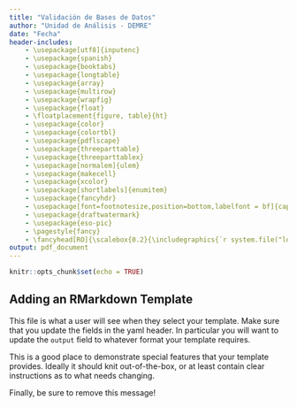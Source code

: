 ```yaml
---
title: "Validación de Bases de Datos"
author: "Unidad de Análisis - DEMRE"
date: "Fecha"
header-includes:
    - \usepackage[utf8]{inputenc}
    - \usepackage{spanish}
    - \usepackage{booktabs}
    - \usepackage{longtable}
    - \usepackage{array}
    - \usepackage{multirow}
    - \usepackage{wrapfig}
    - \usepackage{float}
    - \floatplacement{figure, table}{ht}
    - \usepackage{color}
    - \usepackage{colortbl}
    - \usepackage{pdflscape}
    - \usepackage{threeparttable}
    - \usepackage{threeparttablex}
    - \usepackage[normalem]{ulem}
    - \usepackage{makecell}
    - \usepackage{xcolor}
    - \usepackage[shortlabels]{enumitem}
    - \usepackage{fancyhdr}
    - \usepackage[font=footnotesize,position=bottom,labelfont = bf]{caption}
    - \usepackage{draftwatermark} 
    - \usepackage{eso-pic}
    - \pagestyle{fancy}
    - \fancyhead[RO]{\scalebox{0.2}{\includegraphics{`r system.file("logo/logo.png", package = "plantilla")`}}}
output: pdf_document
---
```


```r
knitr::opts_chunk$set(echo = TRUE)
```

## Adding an RMarkdown Template

This file is what a user will see when they select your template. Make sure that you update the fields in the yaml header. In particular you will want to update the `output` field to whatever format your template requires.

This is a good place to demonstrate special features that your template provides. Ideally it should knit out-of-the-box, or at least contain clear instructions as to what needs changing.

Finally, be sure to remove this message!
